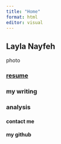 ```yaml
---
title: "Home"
format: html
editor: visual
---
```


## Layla Nayfeh

photo

### [resume](https://github.com/laylanayfeh/laylanayfeh/blob/main/RESUME%20Layla%20Nayfeh%20(2).pdf)

### 

### my writing

### **analysis**

#### contact me

#### my github

